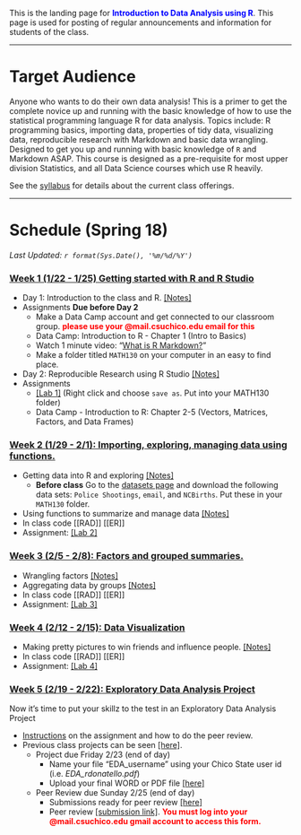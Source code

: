 
<br><br>

This is the landing page for <span style="color:blue">**Introduction to Data Analysis using R**</span>. This page is used for posting of regular announcements and information for students of the class. 

----

# Target Audience
Anyone who wants to do their own data analysis! This is a primer to get the complete novice up and running with the basic knowledge of how to use the statistical programming language R for data analysis. Topics include: R programming basics, importing data, properties of tidy data, visualizing data, reproducible research with Markdown and basic data wrangling. Designed to get you up and running with basic knowledge of `R` and Markdown ASAP. This course is designed as a pre-requisite for most upper division Statistics, and all Data Science courses which use R heavily.

See the [syllabus](syllabus.html) for details about the current class offerings.   

--------------------------------

# Schedule (Spring 18)

_Last Updated: `r format(Sys.Date(), '%m/%d/%Y')` _

### <a href="#week1" data-toggle="collapse">Week 1 (1/22 - 1/25) Getting started with R and R Studio</a>

<div id="week1" class="collapse">
* Day 1: Introduction to the class and R. [[Notes]](01_intro.html)
* Assignments **Due before Day 2**
    - Make a Data Camp account and get connected to our classroom group. <span style="color:red">**please use your @mail.csuchico.edu email for this**</span>
    - Data Camp: Introduction to R - Chapter 1 (Intro to Basics)
    - Watch 1 minute video: "[What is R Markdown?](http://rmarkdown.rstudio.com/lesson-1.html)"
    - Make a folder titled `MATH130` on your computer in an easy to find place. 
* Day 2: Reproducible Research using R Studio [[Notes]](02_rstudio.html)
* Assignments
    - [[Lab 1]](lab1.Rmd) (Right click and choose `save as`. Put into your MATH130 folder)
    - Data Camp - Introduction to R: Chapter 2-5 (Vectors, Matrices, Factors, and Data Frames)
  
</div>


### <a href="#week2" data-toggle="collapse">Week 2 (1/29 - 2/1): Importing, exploring, managing data using functions. </a>

<div id="week2" class="collapse">

* Getting data into R and exploring [[Notes]](03_import.html) 
    - **Before class** Go to the [datasets page](https://norcalbiostat.netlify.com/data/cleaned_data/) and download the following data sets: `Police Shootings`, `email`, and `NCBirths`. Put these in your `MATH130` folder. 
* Using functions to summarize and manage data [[Notes]](04_functions_recode.html)
* In class code [[RAD]] [[ER]]
* Assignment: [[Lab 2]](lab2.Rmd)

</div>

### <a href="#week3" data-toggle="collapse">Week 3 (2/5 - 2/8): Factors and grouped summaries.</a>

<div id="week3" class="collapse">

* Wrangling factors [[Notes]](05_factors.html) 
* Aggregating data by groups [[Notes]](06_aggregate.html) 
* In class code [[RAD]] [[ER]]
* Assignment: [[Lab 3]](lab3.Rmd)

</div>

### <a href="#week4" data-toggle="collapse">Week 4 (2/12 - 2/15): Data Visualization</a>

<div id="week4" class="collapse">

* Making pretty pictures to win friends and influence people. [[Notes]](07_graphs.html)
* In class code [[RAD]] [[ER]]
* Assignment: [[Lab 4]](lab4.Rmd)
</div>

### <a href="#week5" data-toggle="collapse">Week 5 (2/19 - 2/22): Exploratory Data Analysis Project</a>

<div id="week5" class="collapse">

Now it's time to put your skillz to the test in an Exploratory Data Analysis Project

* [Instructions](EDA/EDA_instructions.html) on the assignment and how to do the peer review. 
* Previous class projects can be seen  [[here]](https://norcalbiostat.github.io/peer_review/math130_eda.html). 
    - Project due Friday 2/23 (end of day)
        - Name your file "EDA_username" using your Chico State user id (i.e. _EDA_rdonatello.pdf_)
        - Upload your final WORD or PDF file [[here]]()
    - Peer Review due Sunday 2/25 (end of day)
        - Submissions ready for peer review [[here]](https://norcalbiostat.github.io/peer_review/math130_eda.html)
        - Peer review [[submission link]](). <span style="color:red">**You must log into your @mail.csuchico.edu gmail account to access this form.**</span>
    

</div>

